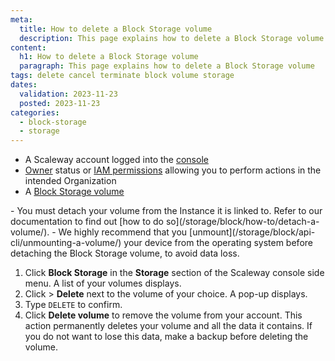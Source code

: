 ```yaml
---
meta:
  title: How to delete a Block Storage volume
  description: This page explains how to delete a Block Storage volume
content:
  h1: How to delete a Block Storage volume
  paragraph: This page explains how to delete a Block Storage volume
tags: delete cancel terminate block volume storage
dates:
  validation: 2023-11-23
  posted: 2023-11-23
categories:
  - block-storage
  - storage
---
```


<Macro id="requirements" />

- A Scaleway account logged into the [console](https://console.scaleway.com)
- [Owner](/identity-and-access-management/iam/concepts/#owner) status or [IAM permissions](/identity-and-access-management/iam/concepts/#permission) allowing you to perform actions in the intended Organization
- A [Block Storage volume](/storage/block/how-to/create-a-volume/)

<Message type="important">
  - You must detach your volume from the Instance it is linked to. Refer to our documentation to find out [how to do so](/storage/block/how-to/detach-a-volume/).
  - We highly recommend that you [unmount](/storage/block/api-cli/unmounting-a-volume/) your device from the operating system before detaching the Block Storage volume, to avoid data loss.
</Message>

1. Click **Block Storage** in the **Storage** section of the Scaleway console side menu. A list of your volumes displays.
2. Click <Icon name="more" /> > **Delete** next to the volume of your choice. A pop-up displays.
3. Type `DELETE` to confirm.
4. Click **Delete volume** to remove the volume from your account.
    <Message type="important">
      This action permanently deletes your volume and all the data it contains. If you do not want to lose this data, make a backup before deleting the volume.
    </Message>


